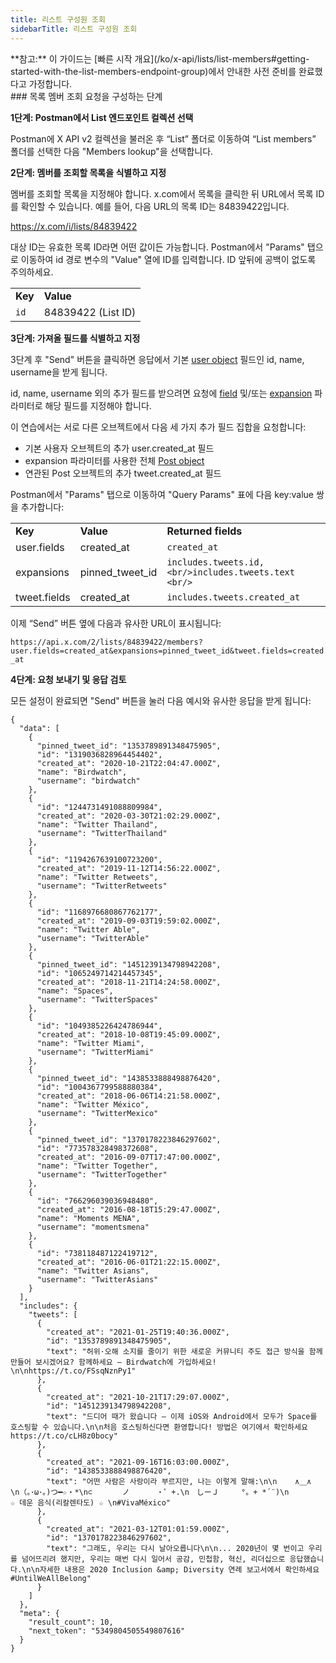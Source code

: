 ```yaml
---
title: 리스트 구성원 조회
sidebarTitle: 리스트 구성원 조회
---
```



<Note>
  **참고:** 이 가이드는 [빠른 시작 개요](/ko/x-api/lists/list-members#getting-started-with-the-list-members-endpoint-group)에서 안내한 사전 준비를 완료했다고 가정합니다.
</Note>

<div id="steps-to-build-a-list-members-lookup-request">
  ### 목록 멤버 조회 요청을 구성하는 단계
</div>

**1단계: Postman에서 List 엔드포인트 컬렉션 선택**

Postman에 X API v2 컬렉션을 불러온 후 “List” 폴더로 이동하여 “List members” 폴더를 선택한 다음 "Members lookup"을 선택합니다.
 

**2단계: 멤버를 조회할 목록을 식별하고 지정**

멤버를 조회할 목록을 지정해야 합니다. x.com에서 목록을 클릭한 뒤 URL에서 목록 ID를 확인할 수 있습니다. 예를 들어, 다음 URL의 목록 ID는 84839422입니다.

https://x.com/i/lists/84839422

대상 ID는 유효한 목록 ID라면 어떤 값이든 가능합니다. Postman에서 "Params" 탭으로 이동하여 id 경로 변수의 "Value" 열에 ID를 입력합니다. ID 앞뒤에 공백이 없도록 주의하세요.

|     |     |
| :--- | :--- |
| **Key** | **Value** |
| `id` | 84839422 (List ID) |

**3단계: 가져올 필드를 식별하고 지정**

3단계 후 "Send" 버튼을 클릭하면 응답에서 기본 [user object](/ko/x-api/fundamentals/data-dictionary#user) 필드인 id, name, username을 받게 됩니다.

id, name, username 외의 추가 필드를 받으려면 요청에 [field](/ko/x-api/fundamentals/fields) 및/또는 [expansion](/ko/x-api/fundamentals/expansions) 파라미터로 해당 필드를 지정해야 합니다.

이 연습에서는 서로 다른 오브젝트에서 다음 세 가지 추가 필드 집합을 요청합니다:

- 기본 사용자 오브젝트의 추가 user.created\_at 필드
- expansion 파라미터를 사용한 전체 [Post object](/ko/x-api/fundamentals/data-dictionary#tweet)
- 연관된 Post 오브젝트의 추가 tweet.created\_at 필드

Postman에서 "Params" 탭으로 이동하여 "Query Params" 표에 다음 key:value 쌍을 추가합니다:

|     |     |     |
| :--- | :--- | :--- |
| **Key** | **Value** | **Returned fields** |
| user.fields | created\_at | `created_at` |
| expansions | pinned\_tweet\_id | `includes.tweets.id,  <br/>includes.tweets.text  <br/>` |
| tweet.fields | created\_at | `includes.tweets.created_at` |

이제 “Send” 버튼 옆에 다음과 유사한 URL이 표시됩니다:

`https://api.x.com/2/lists/84839422/members?user.fields=created_at&expansions=pinned_tweet_id&tweet.fields=created_at`

**4단계: 요청 보내기 및 응답 검토**

모든 설정이 완료되면 "Send" 버튼을 눌러 다음 예시와 유사한 응답을 받게 됩니다:

```
{
  "data": [
    {
      "pinned_tweet_id": "1353789891348475905",
      "id": "1319036828964454402",
      "created_at": "2020-10-21T22:04:47.000Z",
      "name": "Birdwatch",
      "username": "birdwatch"
    },
    {
      "id": "1244731491088809984",
      "created_at": "2020-03-30T21:02:29.000Z",
      "name": "Twitter Thailand",
      "username": "TwitterThailand"
    },
    {
      "id": "1194267639100723200",
      "created_at": "2019-11-12T14:56:22.000Z",
      "name": "Twitter Retweets",
      "username": "TwitterRetweets"
    },
    {
      "id": "1168976680867762177",
      "created_at": "2019-09-03T19:59:02.000Z",
      "name": "Twitter Able",
      "username": "TwitterAble"
    },
    {
      "pinned_tweet_id": "1451239134798942208",
      "id": "1065249714214457345",
      "created_at": "2018-11-21T14:24:58.000Z",
      "name": "Spaces",
      "username": "TwitterSpaces"
    },
    {
      "id": "1049385226424786944",
      "created_at": "2018-10-08T19:45:09.000Z",
      "name": "Twitter Miami",
      "username": "TwitterMiami"
    },
    {
      "pinned_tweet_id": "1438533888498876420",
      "id": "1004367799588880384",
      "created_at": "2018-06-06T14:21:58.000Z",
      "name": "Twitter México",
      "username": "TwitterMexico"
    },
    {
      "pinned_tweet_id": "1370178223846297602",
      "id": "773578328498372608",
      "created_at": "2016-09-07T17:47:00.000Z",
      "name": "Twitter Together",
      "username": "TwitterTogether"
    },
    {
      "id": "766296039036948480",
      "created_at": "2016-08-18T15:29:47.000Z",
      "name": "Moments MENA",
      "username": "momentsmena"
    },
    {
      "id": "738118487122419712",
      "created_at": "2016-06-01T21:22:15.000Z",
      "name": "Twitter Asians",
      "username": "TwitterAsians"
    }
  ],
  "includes": {
    "tweets": [
      {
        "created_at": "2021-01-25T19:40:36.000Z",
        "id": "1353789891348475905",
        "text": "허위·오해 소지를 줄이기 위한 새로운 커뮤니티 주도 접근 방식을 함께 만들어 보시겠어요? 함께하세요 — Birdwatch에 가입하세요! \n\nhttps://t.co/FSsqNznPy1"
      },
      {
        "created_at": "2021-10-21T17:29:07.000Z",
        "id": "1451239134798942208",
        "text": "드디어 때가 왔습니다 — 이제 iOS와 Android에서 모두가 Space를 호스팅할 수 있습니다.\n\n처음 호스팅하신다면 환영합니다! 방법은 여기에서 확인하세요 https://t.co/cLH8z0bocy"
      },
      {
        "created_at": "2021-09-16T16:03:00.000Z",
        "id": "1438533888498876420",
        "text": "어떤 사람은 사랑이라 부르지만, 나는 이렇게 말해:\n\n‌    ∧＿∧　 \n（｡･ω･｡)つ━☆・*\n⊂     　ノ 　　　・゜+.\n　しーＪ　　　°。+ *´¨)\n　　　　　 　　　☆ 데운 음식(리칼렌타도) ☆ \n#VivaMéxico"
      },
      {
        "created_at": "2021-03-12T01:01:59.000Z",
        "id": "1370178223846297602",
        "text": "그래도, 우리는 다시 날아오릅니다\n\n... 2020년이 몇 번이고 우리를 넘어뜨리려 했지만, 우리는 매번 다시 일어서 공감, 민첩함, 혁신, 리더십으로 응답했습니다.\n\n자세한 내용은 2020 Inclusion &amp; Diversity 연례 보고서에서 확인하세요 #UntilWeAllBelong"
      }
    ]
  },
  "meta": {
    "result_count": 10,
    "next_token": "5349804505549807616"
  }
}
```